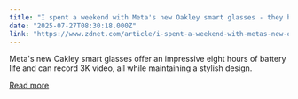 ```yaml
---
title: "I spent a weekend with Meta's new Oakley smart glasses - they beat my Ray-Bans in every way"
date: "2025-07-27T08:30:18.000Z"
link: "https://www.zdnet.com/article/i-spent-a-weekend-with-metas-new-oakley-smart-glasses-they-beat-my-ray-bans-in-every-way/"
---
```


Meta's new Oakley smart glasses offer an impressive eight hours of battery life and can record 3K video, all while maintaining a stylish design.

[Read more](https://www.zdnet.com/article/i-spent-a-weekend-with-metas-new-oakley-smart-glasses-they-beat-my-ray-bans-in-every-way/)
